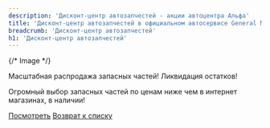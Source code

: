 ```yaml
---
description: 'Дисконт-центр автозапчестей - акции автоцентра Альфа'
title: 'Дисконт-центр автозапчестей в официальном автосервисе General Motors в Самаре. Автоцентр Альфа'
breadcrumb: 'Дисконт-центр автозапчестей'
h1: 'Дисконт-центр автозапчестей'
---
```


{/* Image */}

Масштабная распродажа запасных частей!
Ликвидация остатков!

Огромный выбор запасных частей по ценам ниже чем в интернет магазинах, в наличии!

<a href="/autoservice/spare_parts/">Посмотреть</a>
<a href="/actions/">Возврат к списку</a>